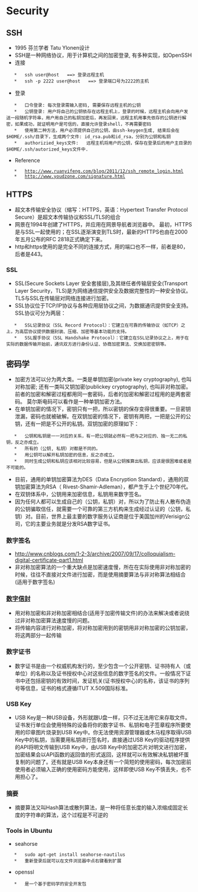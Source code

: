 = Security =
== SSH ==
*   1995 芬兰学者 Tatu Ylonen设计
*   SSH是一种网络协议，用于计算机之间的加密登录, 有多种实现，如OpenSSH
*   连接
    *   ssh user@host   ==> 登录远程主机
    *   ssh -p 2222 user@host   ==> 登录端口号为2222的主机
*   登录
    *   口令登录: 每次登录需输入密码, 需要保存远程主机的公钥
    *   公钥登录: 用户将自己的公钥依存在远程主机上，登录的时候，远程主机会向用户发送一段随机字符串，用户用自己的私钥加密后，再发回来，远程主机用事先依存的公钥进行解密，如果成功，就证明用户是可信的，直接允许登录shell，不再需要密码
    *   使用第二种方法，用户必须提供自己的公钥，由ssh-keygen生成, 结束后会在$HOME/.ssh/目录下，生成两个文件: id_rsa.pub和id_rsa，分别为公钥和私钥
    *   authorizied_keys文件:   远程主机将用户的公钥，保存在登录后的用户主目录的$HOME/.ssh/autorized_keys文件中.
*   Reference
    *   http://www.ruanyifeng.com/blog/2011/12/ssh_remote_login.html
    *   http://www.youdzone.com/signature.html

== HTTPS ==
*   超文本传输安全协议（缩写：HTTPS，英语：Hypertext Transfer Protocol Secure）是超文本传输协议和SSL/TLS的组合
*   网景在1994年创建了HTTPS，并应用在网景导航者浏览器中。 最初，HTTPS是与SSL一起使用的；在SSL逐渐演变到TLS时，最新的HTTPS也由在2000年五月公布的RFC 2818正式确定下来。
*   http和https使用的是完全不同的连接方式，用的端口也不一样，前者是80，后者是443。

=== SSL ===
*   SSL(Secure Sockets Layer 安全套接层),及其继任者传输层安全(Transport Layer Security，TLS)是为网络通信提供安全及数据完整性的一种安全协议。TLS与SSL在传输层对网络连接进行加密。
*   SSL协议位于TCP/IP协议与各种应用层协议之间，为数据通讯提供安全支持。SSL协议可分为两层：
    *   SSL记录协议（SSL Record Protocol）：它建立在可靠的传输协议（如TCP）之上，为高层协议提供数据封装、压缩、加密等基本功能的支持。
    *   SSL握手协议（SSL Handshake Protocol）：它建立在SSL记录协议之上，用于在实际的数据传输开始前，通讯双方进行身份认证、协商加密算法、交换加密密钥等。

== 密码学 ==
*   加密方法可以分为两大类。一类是单钥加密(private key cryptography), 也叫对称加密; 还有一类叫又钥加密(publickey cryptography), 也叫非对称加密。前者的加密和解密过程都用同一套密码，后者的加密和解密过程用的是两套密码。 莫尔斯电码可以看作是一种单钥加密方法。
*    在单钥加密的情况下，密钥只有一把，所以密钥的保存变得很重要。一旦密钥泄漏，密码也就被破解。在双钥加密的情况下，密钥有两把，一把是公开的公钥，还有一把是不公开的私钥。双钥加密的原理如下：
    *   公钥和私钥是一一对应的关系，有一把公钥就必然有一把与之对应的、独一无二的私钥，反之亦成立。
    *   所有的（公钥, 私钥）对都是不同的。
    *   用公钥可以解开私钥加密的信息，反之亦成立。
    *   同时生成公钥和私钥应该相对比较容易，但是从公钥推算出私钥，应该是很困难或者是不可能的。
*   目前，通用的单钥加密算法为DES（Data Encryption Standard），通用的双钥加密算法为RSA（ Rivest-Shamir-Adleman），都产生于上个世纪70年代。
*   在双钥体系中，公钥用来加密信息，私钥用来数字签名。
*   因为任何人都可以生成自己的（公钥，私钥）对，所以为了防止有人散布伪造的公钥骗取信任，就需要一个可靠的第三方机构来生成经过认证的（公钥，私钥）对。目前，世界上最主要的数字服务认证商是位于美国加州的Verisign公司，它的主要业务就是分发RSA数字证书。

=== 数字签名 ===
*   http://www.cnblogs.com/1-2-3/archive/2007/09/17/colloquialism-digital-certificate-part1.html
*   非对称加密算法的一个重大缺点是加密速度慢，所在在实际使用非对称加密的时候，往往不直接对文件进行加密，而是使用摘要算法与非对称算法相结合(适用于数字签名)

=== [[http://www.cnblogs.com/1-2-3/archive/2007/09/19/colloquialism-digital-certificate-part2.html|数字信封]] ===
*   用对称加密和非对称加密相结合(适用于加密传输文件)的办法来解决或者说绕过非对称加密算法速度慢的问题。  
*   将传输内容进行对称加密，将对称加密用到的密钥用非对称加密的公钥加密，将这两部分一起传输

=== 数字证书 ===
*   数字证书是由一个权威机构发行的，至少包含一个公开密钥、证书持有人（或单位）的名称以及证书授权中心对这些信息的数字签名的文件。一般情况下证书中还包括密钥的有效时间，发证机关(证书授权中心)的名称，该证书的序列号等信息，证书的格式遵循ITUT X.509国际标准。

=== USB Key ===
*   USB Key是一种USB设备，外形就跟U盘一样，只不过无法用它来存取文件。证书发行单位会使用特殊的设备将你的数字证书、私钥和电子签章程序所要使用的印章图片烧录到USB Key中。你无法使用资源管理器或木马程序取得USB Key中的私钥，当需要用私钥进行签名时，直接通过USB Key的驱动程序提供的API将明文传输到USB Key中，由USB Key中的加密芯片对明文进行加密，加密结果会以API函数的返回值的形式返回，这样就可以有效解决私钥被坏蛋复制的问题了。还有就是USB Key本身还有一个简短的使用密码，每次加密前使用者必须输入正确的使用密码方能使用，这样即使USB Key不慎丢失，也不用担心了。

=== 摘要 ===
*   摘要算法又叫Hash算法或散列算法，是一种将任意长度的输入浓缩成固定长度的字符串的算法，这个过程是不可逆的

=== Tools in Ubuntu ===
*   seahorse
    *   sudo apt-get install seahorse-nautilus
    *   重新登录后就可以在文件浏览器中点右键看到扩展
*   openssl
    *   是一个基于密码学的安全开发包
